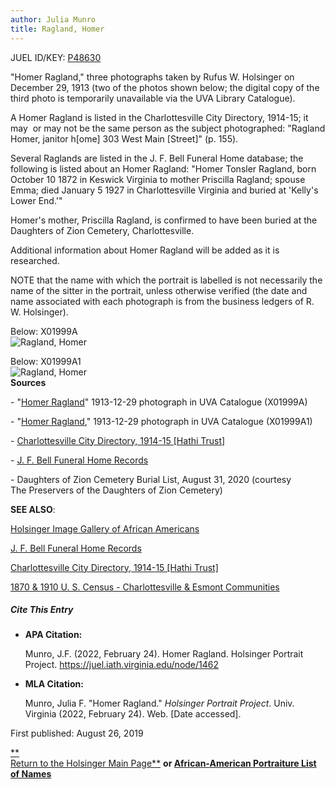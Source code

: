 ```yaml
---
author: Julia Munro
title: Ragland, Homer
---
```

JUEL ID/KEY: [P48630](http://juel.iath.virginia.edu/public_person?person=48630 "P48630")

"Homer Ragland," three photographs taken by Rufus W. Holsinger on December 29, 1913 (two of the photos shown below; the digital copy of the third photo is temporarily unavailable via the UVA Library Catalogue). 

A Homer Ragland is listed in the Charlottesville City Directory, 1914-15; it may  or may not be the same person as the subject photographed: "Ragland Homer, janitor h\[ome\] 303 West Main \[Street\]" (p. 155).

Several Raglands are listed in the J. F. Bell Funeral Home database; the following is listed about an Homer Ragland: "Homer Tonsler Ragland, born October 10 1872 in Keswick Virginia to mother Priscilla Ragland; spouse Emma; died January 5 1927 in Charlottesville Virginia and buried at 'Kelly's Lower End.'" 

Homer's mother, Priscilla Ragland, is confirmed to have been buried at the Daughters of Zion Cemetery, Charlottesville.

Additional information about Homer Ragland will be added as it is researched.

NOTE that the name with which the portrait is labelled is not necessarily the name of the sitter in the portrait, unless otherwise verified (the date and name associated with each photograph is from the business ledgers of R. W. Holsinger).   
  

Below: X01999A  
![Ragland, Homer](https://iiif.lib.virginia.edu/iiif/uva-lib:1041613/full/1000,1337/0/default.jpg "Ragland, Homer")

Below: X01999A1  
![Ragland, Homer](https://iiif.lib.virginia.edu/iiif/uva-lib:1041614/full/1000,1337/0/default.jpg "Ragland, Homer")  
**Sources**

\- "[Homer Ragland](https://search.lib.virginia.edu/catalog/uva-lib:1041613#?c=0&m=0&s=0&cv=0&xywh=-1643%2C-133%2C6087%2C4513 "Ragland, Homer")" 1913-12-29 photograph in UVA Catalogue (X01999A)   
  
\- "[Homer Ragland](https://search.lib.virginia.edu/catalog/uva-lib:1041614#?c=0&m=0&s=0&cv=0&xywh=-1320%2C0%2C5398%2C4001 "Ragland, Homer")," 1913-12-29 photograph in UVA Catalogue (X01999A1)

\- [Charlottesville City Directory, 1914-15 \[Hathi Trust\]](https://catalog.hathitrust.org/Record/101954103)

\- [J. F. Bell Funeral Home Records](http://www2.vcdh.virginia.edu/afam/raceandplace/perl_scripts/last_names.html)

\- Daughters of Zion Cemetery Burial List, August 31, 2020 (courtesy The Preservers of the Daughters of Zion Cemetery)

**SEE ALSO**:

[Holsinger Image Gallery of African Americans](http://rwholsingerphotos.org/images.php "Holsinger Image Gallery of African Americans")

[J. F. Bell Funeral Home Records](http://www2.vcdh.virginia.edu/afam/raceandplace/perl_scripts/funeral_search.html "J. F. Bell Funeral Home Database")

[Charlottesville City Directory, 1914-15 \[Hathi Trust\]](https://catalog.hathitrust.org/Record/101954103 "Charlottesville City Directory, 1914-15") 

[1870 & 1910 U. S. Census - Charlottesville & Esmont Communities](http://www2.vcdh.virginia.edu/afam/raceandplace/census/search_both.html "1870 & 1910 U. S. Census: Charlottesville and Esmont Communities")

##### **Cite This Entry**

*   **APA Citation:**
    
    Munro, J.F. (2022, February 24). Homer Ragland. Holsinger Portrait Project. https://juel.iath.virginia.edu/node/1462
    
*   **MLA Citation:**
    
    Munro, Julia F. "Homer Ragland." _Holsinger Portrait Project_. Univ. Virginia (2022, February 24). Web. \[Date accessed\].
    

  
First published: August 26, 2019     

[**  
Return to the Holsinger Main Page**](http://juel.iath.virginia.edu/node/980) **or [African-American Portraiture List of Names](http://juel.iath.virginia.edu/node/996)**